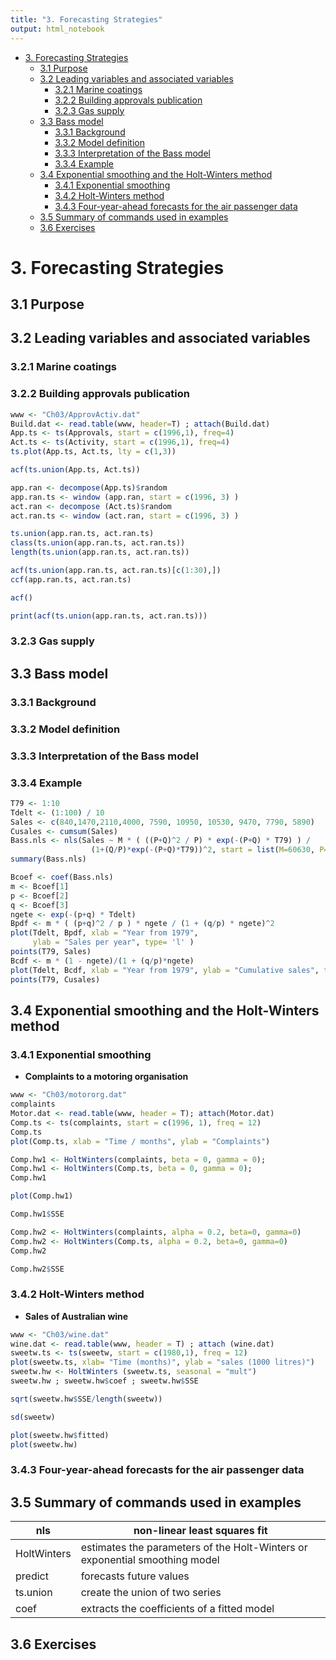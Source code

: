 ```yaml
---
title: "3. Forecasting Strategies"
output: html_notebook
---
```


<!-- TOC -->

- [3. Forecasting Strategies](#3-forecasting-strategies)
  - [3.1 Purpose](#31-purpose)
  - [3.2 Leading variables and associated variables](#32-leading-variables-and-associated-variables)
    - [3.2.1 Marine coatings](#321-marine-coatings)
    - [3.2.2 Building approvals publication](#322-building-approvals-publication)
    - [3.2.3 Gas supply](#323-gas-supply)
  - [3.3 Bass model](#33-bass-model)
    - [3.3.1 Background](#331-background)
    - [3.3.2 Model definition](#332-model-definition)
    - [3.3.3 Interpretation of the Bass model](#333-interpretation-of-the-bass-model)
    - [3.3.4 Example](#334-example)
  - [3.4 Exponential smoothing and the Holt-Winters method](#34-exponential-smoothing-and-the-holt-winters-method)
    - [3.4.1 Exponential smoothing](#341-exponential-smoothing)
    - [3.4.2 Holt-Winters method](#342-holt-winters-method)
    - [3.4.3 Four-year-ahead forecasts for the air passenger data](#343-four-year-ahead-forecasts-for-the-air-passenger-data)
  - [3.5 Summary of commands used in examples](#35-summary-of-commands-used-in-examples)
  - [3.6 Exercises](#36-exercises)

<!-- /TOC -->

# 3. Forecasting Strategies

## 3.1 Purpose

## 3.2 Leading variables and associated variables

### 3.2.1 Marine coatings

### 3.2.2 Building approvals publication
```r
www <- "Ch03/ApprovActiv.dat"
Build.dat <- read.table(www, header=T) ; attach(Build.dat)
App.ts <- ts(Approvals, start = c(1996,1), freq=4)
Act.ts <- ts(Activity, start = c(1996,1), freq=4)
ts.plot(App.ts, Act.ts, lty = c(1,3))
```
```r
acf(ts.union(App.ts, Act.ts))
```
```r
app.ran <- decompose(App.ts)$random
app.ran.ts <- window (app.ran, start = c(1996, 3) )
act.ran <- decompose (Act.ts)$random
act.ran.ts <- window (act.ran, start = c(1996, 3) )

ts.union(app.ran.ts, act.ran.ts)
class(ts.union(app.ran.ts, act.ran.ts))
length(ts.union(app.ran.ts, act.ran.ts))

acf(ts.union(app.ran.ts, act.ran.ts)[c(1:30),])
ccf(app.ran.ts, act.ran.ts)

acf()
```

```r
print(acf(ts.union(app.ran.ts, act.ran.ts)))
```
### 3.2.3 Gas supply

## 3.3 Bass model

### 3.3.1 Background

### 3.3.2 Model definition

### 3.3.3 Interpretation of the Bass model

### 3.3.4 Example
```r
T79 <- 1:10
Tdelt <- (1:100) / 10
Sales <- c(840,1470,2110,4000, 7590, 10950, 10530, 9470, 7790, 5890)
Cusales <- cumsum(Sales)
Bass.nls <- nls(Sales ~ M * ( ((P+Q)^2 / P) * exp(-(P+Q) * T79) ) / 
                  (1+(Q/P)*exp(-(P+Q)*T79))^2, start = list(M=60630, P=0.03, Q=0.38))
summary(Bass.nls)
```
```r
Bcoef <- coef(Bass.nls)
m <- Bcoef[1]
p <- Bcoef[2]
q <- Bcoef[3]
ngete <- exp(-(p+q) * Tdelt)
Bpdf <- m * ( (p+q)^2 / p ) * ngete / (1 + (q/p) * ngete)^2
plot(Tdelt, Bpdf, xlab = "Year from 1979",
     ylab = "Sales per year", type= 'l' )
points(T79, Sales)
Bcdf <- m * (1 - ngete)/(1 + (q/p)*ngete)
plot(Tdelt, Bcdf, xlab = "Year from 1979", ylab = "Cumulative sales", type= 'l' )
points(T79, Cusales)
```

## 3.4 Exponential smoothing and the Holt-Winters method

### 3.4.1 Exponential smoothing

* **Complaints to a motoring organisation**
```r
www <- "Ch03/motororg.dat"
complaints
Motor.dat <- read.table(www, header = T); attach(Motor.dat)
Comp.ts <- ts(complaints, start = c(1996, 1), freq = 12)
Comp.ts
plot(Comp.ts, xlab = "Time / months", ylab = "Complaints")
```
```r
Comp.hw1 <- HoltWinters(complaints, beta = 0, gamma = 0);
Comp.hw1 <- HoltWinters(Comp.ts, beta = 0, gamma = 0); 
Comp.hw1
```
```r
plot(Comp.hw1)
```
```r
Comp.hw1$SSE
```
```r
Comp.hw2 <- HoltWinters(complaints, alpha = 0.2, beta=0, gamma=0)
Comp.hw2 <- HoltWinters(Comp.ts, alpha = 0.2, beta=0, gamma=0)
Comp.hw2
```

```r
Comp.hw2$SSE
```

### 3.4.2 Holt-Winters method
* **Sales of Australian wine**
```r
www <- "Ch03/wine.dat"
wine.dat <- read.table(www, header = T) ; attach (wine.dat)
sweetw.ts <- ts(sweetw, start = c(1980,1), freq = 12)
plot(sweetw.ts, xlab= "Time (months)", ylab = "sales (1000 litres)")
sweetw.hw <- HoltWinters (sweetw.ts, seasonal = "mult")
sweetw.hw ; sweetw.hw$coef ; sweetw.hw$SSE
```

```r
sqrt(sweetw.hw$SSE/length(sweetw))
```
```r
sd(sweetw)
```
```r
plot(sweetw.hw$fitted)
plot(sweetw.hw)
```


### 3.4.3 Four-year-ahead forecasts for the air passenger data

## 3.5 Summary of commands used in examples
| nls         | non-linear least squares fit                                                |
|-------------|-----------------------------------------------------------------------------|
| HoltWinters | estimates the parameters of the Holt-Winters or exponential smoothing model |
| predict     | forecasts future values                                                     |
| ts.union    | create the union of two series                                              |
| coef        | extracts the coefficients of a fitted model                                 |

## 3.6 Exercises
